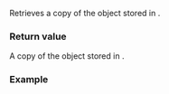 {{cpp/chrono/month_day_last/title|month}}
{{cpp/chrono/month_day_last/navbar}}
{{dcl begin}}
{{dcl|since=c++20|1=
constexpr std::chrono::month month() const noexcept;
}}
{{dcl end}}

Retrieves a copy of the {{lc|std::chrono::month}} object stored in {{c|*this}}.

===Return value===
A copy of the {{lc|std::chrono::month}} object stored in {{c|*this}}.

===Example===
{{example
|code=
#include &lt;chrono&gt;
#include &lt;iostream&gt;

using namespace std::chrono;

int main()
{
    std::cout &lt;&lt; std::boolalpha;

    auto mdl{February/last}; // Last day of a February
    auto ymdl{year(2020) / mdl};
    std::cout &lt;&lt; (year_month_day{ymdl} == year_month_day{February/29/2020}) &lt;&lt; ' ';

    mdl = (mdl.month() + months(1)) / last; // Last day of the next month, in 2020
    ymdl = year(2020) / mdl;
    std::cout &lt;&lt; (year_month_day{ymdl} == year_month_day{March/31/2020}) &lt;&lt; '\n';
}
|output=
true true
}}

{{langlinks|es|ja|ru|zh}}